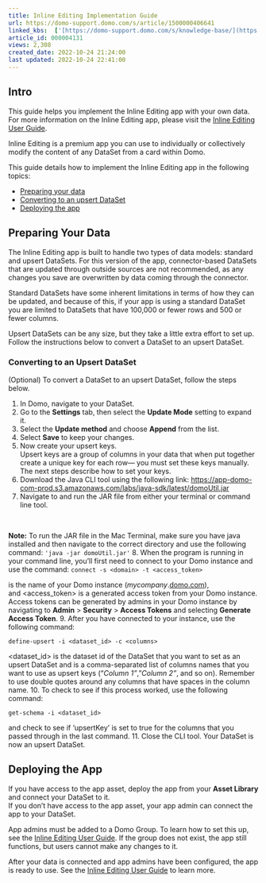 ```yaml
---
title: Inline Editing Implementation Guide
url: https://domo-support.domo.com/s/article/1500000406641
linked_kbs:  ['[https://domo-support.domo.com/s/knowledge-base/](https://domo-support.domo.com/s/knowledge-base/)', '[https://domo-support.domo.com/s/](https://domo-support.domo.com/s/)', '[https://domo-support.domo.com/s/topic/0TO5w000000ZampGAC](https://domo-support.domo.com/s/topic/0TO5w000000ZampGAC)', '[https://domo-support.domo.com/s/topic/0TO5w000000Zan9GAC](https://domo-support.domo.com/s/topic/0TO5w000000Zan9GAC)', '[https://domo-support.domo.com/s/article/360042933754](https://domo-support.domo.com/s/article/360042933754)', '[https://domo-support.domo.com/s/article/1500000406641](https://domo-support.domo.com/s/article/1500000406641)', '[https://domo-support.domo.com/s/topic/0TO5w000000Zan9GAC/available-apps](https://domo-support.domo.com/s/topic/0TO5w000000Zan9GAC/available-apps)', '[https://domo-support.domo.com/s/article/360043429933](https://domo-support.domo.com/s/article/360043429933)', '[https://domo-support.domo.com/s/article/360043429953](https://domo-support.domo.com/s/article/360043429953)', '[https://domo-support.domo.com/s/article/360042925494](https://domo-support.domo.com/s/article/360042925494)', '[https://domo-support.domo.com/s/article/360043429913](https://domo-support.domo.com/s/article/360043429913)', '[https://domo-support.domo.com/s/article/4408174643607](https://domo-support.domo.com/s/article/4408174643607)', '[https://domo-support.domo.com/s/login/](https://domo-support.domo.com/s/login/)']
article_id: 000004131
views: 2,308
created_date: 2022-10-24 21:24:00
last updated: 2022-10-24 22:41:00
---
```




Intro
-----


This guide helps you implement the Inline Editing app with your own data. For more information on the Inline Editing app, please visit the [Inline Editing User Guide](https://domo-support.domo.com/s/article/360042933754?language=en_US).  
  
Inline Editing is a premium app you can use to individually or collectively modify the content of any DataSet from a card within Domo.  
  
This guide details how to implement the Inline Editing app in the following topics:


* [Preparing your data](#prepare_data)
* [Converting to an upsert DataSet](#upsert)
* [Deploying the app](#deploy_app)


Preparing Your Data
-------------------


The Inline Editing app is built to handle two types of data models: standard and upsert DataSets. For this version of the app, connector-based DataSets that are updated through outside sources are not recommended, as any changes you save are overwritten by data coming through the connector. 


Standard DataSets have some inherent limitations in terms of how they can be updated, and because of this, if your app is using a standard DataSet you are limited to DataSets that have 100,000 or fewer rows and 500 or fewer columns.


Upsert DataSets can be any size, but they take a little extra effort to set up. Follow the instructions below to convert a DataSet to an upsert DataSet.


### Converting to an Upsert DataSet


(Optional) To convert a DataSet to an upsert DataSet, follow the steps below. 


1. In Domo, navigate to your DataSet.
2. Go to the **Settings** tab, then select the **Update Mode** setting to expand it.
3. Select the **Update method** and choose **Append** from the list.
4. Select **Save** to keep your changes.
5. Now create your upsert keys.  
 Upsert keys are a group of columns in your data that when put together create a unique key for each row— you must set these keys manually.
 The next steps describe how to set your keys.
6. Download the Java CLI tool using the following link: <https://app-domo-com-prod.s3.amazonaws.com/labs/java-sdk/latest/domoUtil.jar>
7. Navigate to and run the JAR file from either your terminal or command line tool.
  




 

**Note:** To run the JAR file in the Mac Terminal, make sure you have java installed and then navigate to the correct directory and use the following command: `'java -jar domoUtil.jar'`
8. When the program is running in your command line, you'll first need to connect to your Domo instance and use the command:
 `connect -s <domain> -t <access_token>`


<domain> is the name of your Domo instance (*mycompany*.[domo.com](http://domo.com)), and <access\_token> is a generated access token from your Domo instance. Access tokens can be generated by admins in your Domo instance by navigating to **Admin** > **Security** > **Access Tokens** and selecting **Generate Access Token**.
9. After you have connected to your instance, use the following command: 


`define-upsert -i <dataset_id> -c <columns>`


<dataset\_id> is the dataset id of the DataSet that you want to set as an upsert DataSet and <columns> is a comma-separated list of columns names that you want to use as upsert keys ("*Column 1"*, "*Column 2"*, and so on). Remember to use double quotes around any columns that have spaces in the column name.
10. To check to see if this process worked, use the following command:


`get-schema -i <dataset_id>`


and check to see if 'upsertKey' is set to true for the columns that you passed through in the last command.
11. Close the CLI tool. Your DataSet is now an upsert DataSet.


Deploying the App
-----------------


If you have access to the app asset, deploy the app from your **Asset Library** and connect your DataSet to it.  
If you don't have access to the app asset, your app admin can connect the app to your DataSet.


App admins must be added to a Domo Group. To learn how to set this up, see the [Inline Editing User Guide](http://domo-support.domo.com/s/article/360042933754?language=en_US). If the group does not exist, the app still functions, but users cannot make any changes to it.


After your data is connected and app admins have been configured, the app is ready to use. See the [Inline Editing User Guide](https://domo-support.domo.com/s/article/360042933754?language=en_US) to learn more.


 